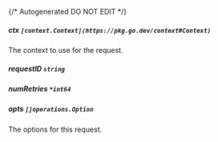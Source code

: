{/* Autogenerated DO NOT EDIT  */}
##### **ctx** `[context.Context](https://pkg.go.dev/context#Context)`
The context to use for the request.

##### **requestID** `string`

##### **numRetries** `*int64`

##### **opts** `[]operations.Option`
The options for this request.

